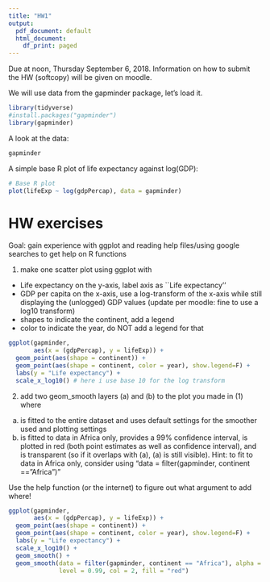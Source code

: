 ---
title: "HW1"
output:
  pdf_document: default
  html_document:
    df_print: paged
---
Due at noon, Thursday September 6, 2018.
Information on how to submit the HW (softcopy) will be given on moodle. 

We will use data from the gapminder package, let's load it. 
```{r setup}
library(tidyverse)
#install.packages("gapminder")
library(gapminder)
```

A look at the data:
```{r}
gapminder
```

A simple base R plot of life expectancy against log(GDP):
```{r}
# Base R plot
plot(lifeExp ~ log(gdpPercap), data = gapminder)
```

# HW exercises
Goal: gain experience with ggplot and reading help files/using google searches to get help on R functions

1. make one scatter plot using ggplot with
- Life expectancy on the y-axis, label axis as ``Life expectancy''
- GDP per capita on the x-axis, use a log-transform of the x-axis while still displaying the (unlogged) GDP values 
(update per moodle: fine to use a log10 transform)
- shapes to indicate the continent, add a legend
- color to indicate the year, do NOT add a legend for that


```{r}
ggplot(gapminder,
       aes(x = (gdpPercap), y = lifeExp)) +
  geom_point(aes(shape = continent)) +
  geom_point(aes(shape = continent, color = year), show.legend=F) +
  labs(y = "Life expectancy") +
  scale_x_log10() # here i use base 10 for the log transform 
```
2. add two geom_smooth layers (a) and (b) to the plot you made in (1) where
(a) is fitted to the entire dataset and uses default settings for the smoother used and plotting settings
(b) is fitted to data in Africa only, provides a 99% confidence interval, is plotted in red (both point estimates as well as confidence interval), and is transparent (so if it overlaps with (a), (a) is still visible). 
Hint: to fit to data in Africa only, consider using "data = filter(gapminder, continent == "Africa")"

Use the help function (or the internet) to figure out what argument to add where!

```{r}
ggplot(gapminder,
       aes(x = (gdpPercap), y = lifeExp)) +
  geom_point(aes(shape = continent)) +
  geom_point(aes(shape = continent, color = year), show.legend=F) +
  labs(y = "Life expectancy") +
  scale_x_log10() +
  geom_smooth() +
  geom_smooth(data = filter(gapminder, continent == "Africa"), alpha = 0.2, 
              level = 0.99, col = 2, fill = "red") 
```
